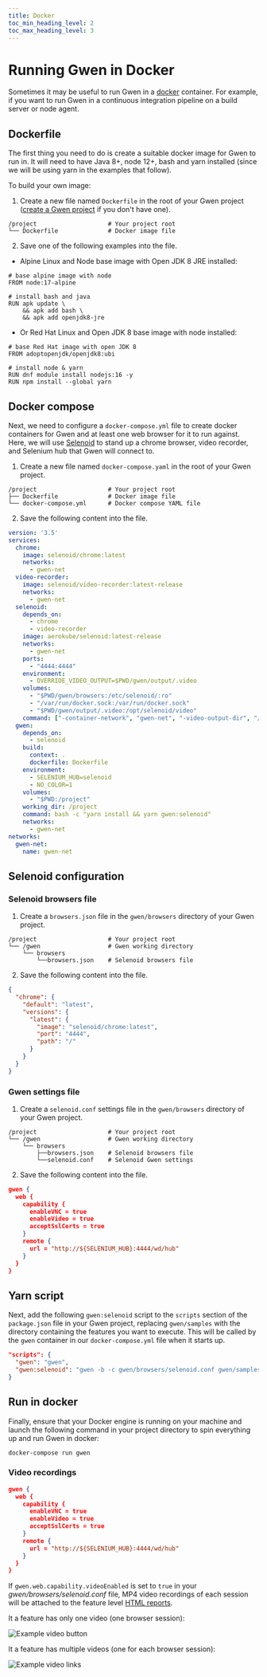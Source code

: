 ```yaml
--- 
title: Docker
toc_min_heading_level: 2
toc_max_heading_level: 3
---
```



# Running Gwen in Docker

Sometimes it may be useful to run Gwen in a [docker](https://www.docker.com/) container. For example, if you want to run Gwen in a continuous integration pipeline on a build server or node agent.

## Dockerfile
The first thing you need to do is create a suitable docker image for Gwen to run in. It will need to have Java 8+, node 12+, bash and yarn installed (since we will be using yarn in the examples that follow).

To build your own image:

1. Create a new file named `Dockerfile` in the root of your Gwen project ([create a Gwen project](/docs/get-started) if you don't have one).

```shell {2}
/project                    # Your project root
└── Dockerfile              # Docker image file
```

2. Save one of the following examples into the file.

- Alpine Linux and Node base image with Open JDK 8 JRE installed:
```
# base alpine image with node
FROM node:17-alpine

# install bash and java
RUN apk update \
    && apk add bash \
    && apk add openjdk8-jre
```

- Or Red Hat Linux and Open JDK 8 base image with node installed:
```
# base Red Hat image with open JDK 8
FROM adoptopenjdk/openjdk8:ubi

# install node & yarn
RUN dnf module install nodejs:16 -y
RUN npm install --global yarn
```

## Docker compose

Next, we need to configure a `docker-compose.yml` file to create docker containers for Gwen and at least one web browser for it to run against. Here, we will use [Selenoid](https://aerokube.com/selenoid/) to stand up a chrome browser, video recorder, and Selenium hub that Gwen will connect to.

1. Create a new file named `docker-compose.yaml` in the root of your Gwen project.

```shell {3}
/project                    # Your project root
├── Dockerfile              # Docker image file
└── docker-compose.yml      # Docker compose YAML file
```

2. Save the following content into the file.

```yaml
version: '3.5'
services:
  chrome:
    image: selenoid/chrome:latest
    networks:
      - gwen-net
  video-recorder:
    image: selenoid/video-recorder:latest-release
    networks:
      - gwen-net
  selenoid:
    depends_on:
      - chrome
      - video-recorder
    image: aerokube/selenoid:latest-release
    networks:
      - gwen-net
    ports:
      - "4444:4444"
    environment:
      - OVERRIDE_VIDEO_OUTPUT=$PWD/gwen/output/.video
    volumes:
      - "$PWD/gwen/browsers:/etc/selenoid/:ro"
      - "/var/run/docker.sock:/var/run/docker.sock"
      - "$PWD/gwen/output/.video:/opt/selenoid/video"
    command: ["-container-network", "gwen-net", "-video-output-dir", "/opt/selenoid/video"]
  gwen:
    depends_on:
      - selenoid
    build:
      context: .
      dockerfile: Dockerfile
    environment:
      - SELENIUM_HUB=selenoid
      - NO_COLOR=1
    volumes:
      - "$PWD:/project"
    working_dir: /project
    command: bash -c "yarn install && yarn gwen:selenoid"
    networks:
      - gwen-net
networks:
  gwen-net:
    name: gwen-net
```

## Selenoid configuration

### Selenoid browsers file

1. Create a `browsers.json` file in the `gwen/browsers` directory of your Gwen project.

```shell {4}
/project                    # Your project root
└── /gwen                   # Gwen working directory
    └── browsers
        └──browsers.json    # Selenoid browsers file
```

2. Save the following content into the file.

```json
{
  "chrome": {
    "default": "latest",
    "versions": {
      "latest": {
        "image": "selenoid/chrome:latest",
        "port": "4444",
        "path": "/"
      }
    }
  }
}
```

### Gwen settings file

1. Create a `selenoid.conf` settings file in the `gwen/browsers` directory of your Gwen project.

```shell {5}
/project                    # Your project root
└── /gwen                   # Gwen working directory
    └── browsers
        ├──browsers.json    # Selenoid browsers file
        └──selenoid.conf    # Selenoid Gwen settings
```

2. Save the following content into the file.

```json
gwen {
  web {
    capability {
      enableVNC = true
      enableVideo = true
      acceptSslCerts = true
    }
    remote {
      url = "http://${SELENIUM_HUB}:4444/wd/hub"
    }
  }
}
```

## Yarn script

Next, add the following `gwen:selenoid` script to the `scripts` section of the `package.json` file in your Gwen project, replacing `gwen/samples` with the directory containing the features you want to execute. 
This will be called by the `gwen` container in our `docker-compose.yml` file when it starts up.

```json {3}
"scripts": {
  "gwen": "gwen",
  "gwen:selenoid": "gwen -b -c gwen/browsers/selenoid.conf gwen/samples"
}
```

## Run in docker

Finally, ensure that your Docker engine is running on your machine and launch the following command in your project directory to spin everything up and run Gwen in docker:

```shell
docker-compose run gwen
```

### Video recordings

```json {4}
gwen {
  web {
    capability {
      enableVNC = true
      enableVideo = true
      acceptSslCerts = true
    }
    remote {
      url = "http://${SELENIUM_HUB}:4444/wd/hub"
    }
  }
}
```
If `gwen.web.capability.videoEnabled` is set to `true` in your *gwen/browsers/selenoid.conf* file, MP4 video recordings of each session will be attached to the feature level [HTML reports](/docs/reports/html).

It a feature has only one video (one browser session):

![Example video button](/img/reports/sample-html-video-1.png)

It a feature has multiple videos (one for each browser session):

![Example video links](/img/reports/sample-html-video-2.png)

